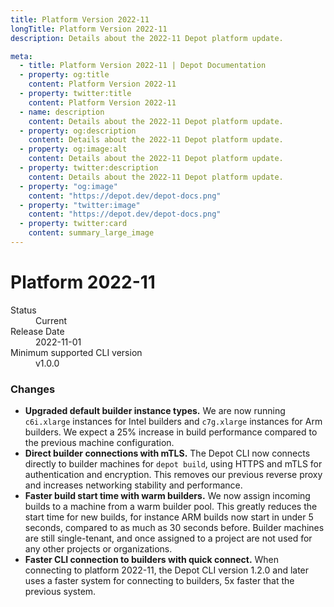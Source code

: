```yaml
---
title: Platform Version 2022-11
longTitle: Platform Version 2022-11
description: Details about the 2022-11 Depot platform update.

meta:
  - title: Platform Version 2022-11 | Depot Documentation
  - property: og:title
    content: Platform Version 2022-11
  - property: twitter:title
    content: Platform Version 2022-11
  - name: description
    content: Details about the 2022-11 Depot platform update.
  - property: og:description
    content: Details about the 2022-11 Depot platform update.
  - property: og:image:alt
    content: Details about the 2022-11 Depot platform update.
  - property: twitter:description
    content: Details about the 2022-11 Depot platform update.
  - property: "og:image"
    content: "https://depot.dev/depot-docs.png"
  - property: "twitter:image"
    content: "https://depot.dev/depot-docs.png"
  - property: twitter:card
    content: summary_large_image
---
```


# Platform 2022-11

<dl>
  <dt>Status</dt>
  <dd>Current</dd>
  <dt>Release Date</dt>
  <dd>2022-11-01</dd>
  <dt>Minimum supported CLI version</dt>
  <dd>v1.0.0</dd>
</dl>

### Changes

- **Upgraded default builder instance types.** We are now running `c6i.xlarge` instances for Intel builders and `c7g.xlarge` instances for Arm builders. We expect a 25% increase in build performance compared to the previous machine configuration.
- **Direct builder connections with mTLS.** The Depot CLI now connects directly to builder machines for `depot build`, using HTTPS and mTLS for authentication and encryption. This removes our previous reverse proxy and increases networking stability and performance.
- **Faster build start time with warm builders.** We now assign incoming builds to a machine from a warm builder pool. This greatly reduces the start time for new builds, for instance ARM builds now start in under 5 seconds, compared to as much as 30 seconds before. Builder machines are still single-tenant, and once assigned to a project are not used for any other projects or organizations.
- **Faster CLI connection to builders with quick connect.** When connecting to platform 2022-11, the Depot CLI version 1.2.0 and later uses a faster system for connecting to builders, 5x faster that the previous system.
